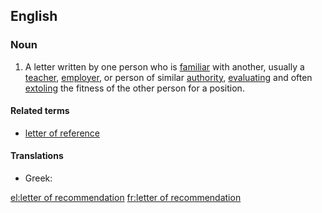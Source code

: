==English==
===Noun===
{{en-noun|sg=[[letter]] [[of]] [[recommendation]]|letters of recommendation}}
# A letter written by one person who is [[familiar]] with another, usually a [[teacher]], [[employer]], or person of similar [[authority]], [[evaluate|evaluating]] and often [[extol]]ing the fitness of the other person for a position.

====Related terms====
*[[letter of reference]]

====Translations====
* Greek: {{t|el|συστατική επιστολή|f|tr=systatikí epistolí}}

[[el:letter of recommendation]]
[[fr:letter of recommendation]]